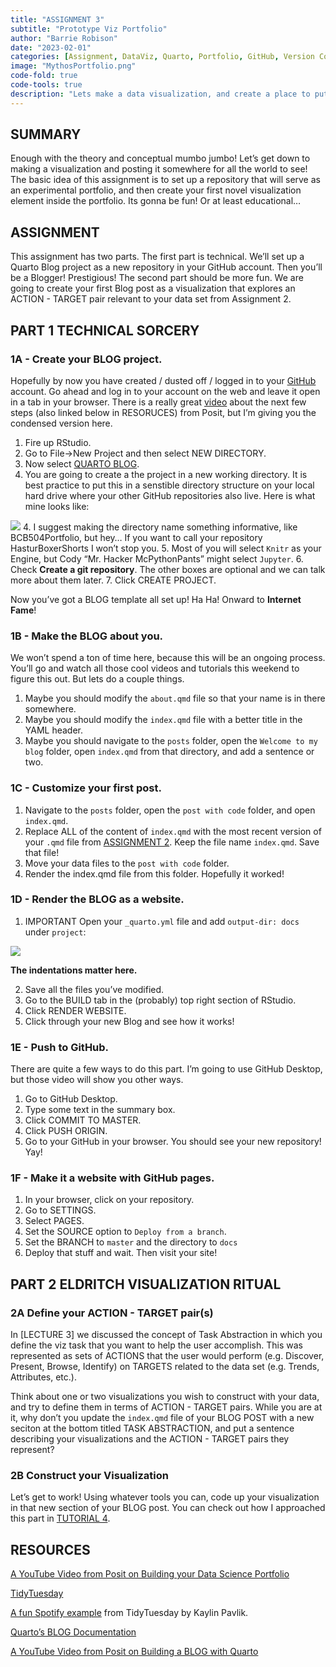 ```yaml
---
title: "ASSIGNMENT 3"
subtitle: "Prototype Viz Portfolio"
author: "Barrie Robison"
date: "2023-02-01"
categories: [Assignment, DataViz, Quarto, Portfolio, GitHub, Version Control]
image: "MythosPortfolio.png"
code-fold: true
code-tools: true
description: "Lets make a data visualization, and create a place to put it!"
---
```


## SUMMARY

Enough with the theory and conceptual mumbo jumbo! Let's get down to making a visualization and posting it somewhere for all the world to see! The basic idea of this assignment is to set up a repository that will serve as an experimental portfolio, and then create your first novel visualization element inside the portfolio. Its gonna be fun! Or at least educational...

## ASSIGNMENT

This assignment has two parts. The first part is technical. We'll set up a Quarto Blog project as a new repository in your GitHub account. Then you'll be a Blogger! Prestigious! The second part should be more fun. We are going to create your first Blog post as a visualization that explores an ACTION - TARGET pair relevant to your data set from Assignment 2.

## PART 1 TECHNICAL SORCERY

### 1A - Create your BLOG project.

Hopefully by now you have created / dusted off / logged in to your [GitHub](https://github.com) account. Go ahead and log in to your account on the web and leave it open in a tab in your browser. There is a really great [video](https://www.youtube.com/watch?v=xtSFXtDf4cM){target="_blank"} about the next few steps (also linked below in RESORUCES) from Posit, but I'm giving you the condensed version here.

1.  Fire up RStudio.
2.  Go to File-\>New Project and then select NEW DIRECTORY.
3.  Now select [QUARTO BLOG]().
4.  You are going to create a the project in a new working directory. It is best practice to put this in a senstible directory structure on your local hard drive where your other GitHub repositories also live. Here is what mine looks like:

![](BarrieDir.png) 4. I suggest making the directory name something informative, like BCB504Portfolio, but hey... If you want to call your repository HasturBoxerShorts I won't stop you. 5. Most of you will select `Knitr` as your Engine, but Cody "Mr. Hacker McPythonPants" might select `Jupyter`. 6. Check **Create a git repository**. The other boxes are optional and we can talk more about them later. 7. Click CREATE PROJECT.

Now you've got a BLOG template all set up! Ha Ha! Onward to **Internet Fame**!

### 1B - Make the BLOG about you.

We won't spend a ton of time here, because this will be an ongoing process. You'll go and watch all those cool videos and tutorials this weekend to figure this out. But lets do a couple things.

1.  Maybe you should modify the `about.qmd` file so that your name is in there somewhere.
2.  Maybe you should modify the `index.qmd` file with a better title in the YAML header.
3.  Maybe you should navigate to the `posts` folder, open the `Welcome to my blog` folder, open `index.qmd` from that directory, and add a sentence or two.

### 1C - Customize your first post.

1.  Navigate to the `posts` folder, open the `post with code` folder, and open `index.qmd`.
2.  Replace ALL of the content of `index.qmd` with the most recent version of your `.qmd` file from [ASSIGNMENT 2](https://professorpolymorphic.github.io/RobisonWebSite/BCB520/posts/A2-YourData/). Keep the file name `index.qmd`. Save that file!
3.  Move your data files to the `post with code` folder.
4.  Render the index.qmd file from this folder. Hopefully it worked!

### 1D - Render the BLOG as a website.

1.  [IMPORTANT]{.red} Open your `_quarto.yml` file and add `output-dir: docs` under `project`:

![](outputdir.jpg)

**The indentations matter here.**

2.  Save all the files you've modified.
3.  Go to the BUILD tab in the (probably) top right section of RStudio.
4.  Click RENDER WEBSITE.
5.  Click through your new Blog and see how it works!

### 1E - Push to GitHub.

There are quite a few ways to do this part. I'm going to use GitHub Desktop, but those video will show you other ways.

1.  Go to GitHub Desktop.
2.  Type some text in the summary box.
3.  Click COMMIT TO MASTER.
4.  Click PUSH ORIGIN.
5.  Go to your GitHub in your browser. You should see your new repository! Yay!

### 1F - Make it a website with GitHub pages.

1.  In your browser, click on your repository.
2.  Go to SETTINGS.
3.  Select PAGES.
4.  Set the SOURCE option to `Deploy from a branch`.
5.  Set the BRANCH to `master` and the directory to `docs`
6.  Deploy that stuff and wait. Then visit your site!

## PART 2 ELDRITCH VISUALIZATION RITUAL

### 2A Define your ACTION - TARGET pair(s)

In [LECTURE 3] we discussed the concept of [Task Abstraction]{.red} in which you define the viz task that you want to help the user accomplish. This was represented as sets of [ACTIONS]{.red} that the user would perform (e.g. Discover, Present, Browse, Identify) on [TARGETS]{.red} related to the data set (e.g. Trends, Attributes, etc.).

Think about one or two visualizations you wish to construct with your data, and try to define them in terms of ACTION - TARGET pairs. While you are at it, why don't you update the `index.qmd` file of your BLOG POST with a new seciton at the bottom titled TASK ABSTRACTION, and put a sentence describing your visualizations and the ACTION - TARGET pairs they represent?

### 2B Construct your Visualization

Let's get to work! Using whatever tools you can, code up your visualization in that new section of your BLOG post.  You can check out how I approached this part in [TUTORIAL 4](../T4-BarriesData/index.qmd).

## RESOURCES

[A YouTube Video from Posit on Building your Data Science Portfolio](https://www.youtube.com/watch?v=xtSFXtDf4cM){target="_blank"}

[TidyTuesday](https://www.tidytuesday.com){target="_blank"}

[A fun Spotify example](https://www.kaylinpavlik.com/classifying-songs-genres/){target="_blank"} from TidyTuesday by Kaylin Pavlik.

[Quarto's BLOG Documentation](https://quarto.org/docs/websites/website-blog.html){target="_blank\""}

[A YouTube Video from Posit on Building a BLOG with Quarto](https://www.youtube.com/watch?v=CVcvXfRyfE0&t=0s){target="_blank"}
